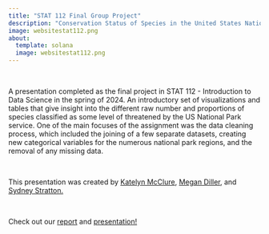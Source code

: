 ```yaml
---
title: "STAT 112 Final Group Project"
description: "Conservation Status of Species in the United States National Parks"
image: websitestat112.png
about:
  template: solana
  image: websitestat112.png
---
```


\

A presentation completed as the final project in STAT 112 - Introduction to Data Science in the spring of 2024. An introductory set of visualizations and tables that give insight into the different raw number and proportions of species classified as some level of threatened by the US National Park service. One of the main focuses of the assignment was the data cleaning process, which included the joining of a few separate datasets, creating new categorical variables for the numerous national park regions, and the removal of any missing data.

\

This presentation was created by [Katelyn McClure](https://github.com/katelynmcclure), [Megan Diller](https://www.linkedin.com/in/megan-diller-96b44b238/), and [Sydney Stratton.](https://www.linkedin.com/in/sydney-stratton-b345a2243/) 

\

Check out our [report](https://github.com/katelynmcclure/STAT112/tree/main) and [presentation!](https://docs.google.com/presentation/d/17ZKjrO5rHn9257kclH3qPhR-3JHm-JfDD94XIt4WQg4/edit?usp=sharing)

